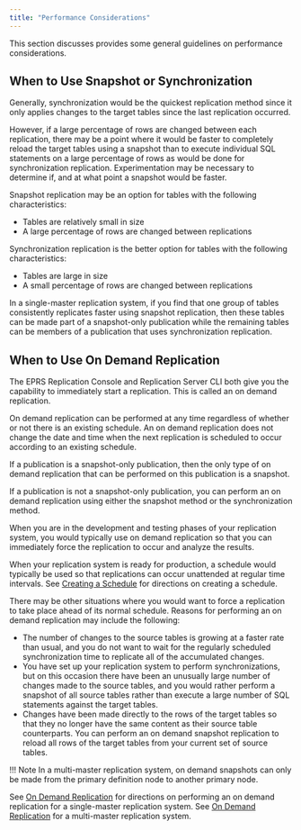 ```yaml
---
title: "Performance Considerations"
---
```


<div id="performance_considerations" class="registered_link"></div>

This section discusses provides some general guidelines on performance considerations.

## When to Use Snapshot or Synchronization

Generally, synchronization would be the quickest replication method since it only applies changes to the target tables since the last replication occurred.

However, if a large percentage of rows are changed between each replication, there may be a point where it would be faster to completely reload the target tables using a snapshot than to execute individual SQL statements on a large percentage of rows as would be done for synchronization replication. Experimentation may be necessary to determine if, and at what point a snapshot would be faster.

Snapshot replication may be an option for tables with the following characteristics:

-   Tables are relatively small in size
-   A large percentage of rows are changed between replications

Synchronization replication is the better option for tables with the following characteristics:

-   Tables are large in size
-   A small percentage of rows are changed between replications

In a single-master replication system, if you find that one group of tables consistently replicates faster using snapshot replication, then these tables can be made part of a snapshot-only publication while the remaining tables can be members of a publication that uses synchronization replication.

## When to Use On Demand Replication

The EPRS Replication Console and Replication Server CLI both give you the capability to immediately start a replication. This is called an on demand replication.

On demand replication can be performed at any time regardless of whether or not there is an existing schedule. An on demand replication does not change the date and time when the next replication is scheduled to occur according to an existing schedule.

If a publication is a snapshot-only publication, then the only type of on demand replication that can be performed on this publication is a snapshot.

If a publication is not a snapshot-only publication, you can perform an on demand replication using either the snapshot method or the synchronization method.

When you are in the development and testing phases of your replication system, you would typically use on demand replication so that you can immediately force the replication to occur and analyze the results.

When your replication system is ready for production, a schedule would typically be used so that replications can occur unattended at regular time intervals. See [Creating a Schedule](../../07_common_operations/02_creating_schedule/#creating_schedule) for directions on creating a schedule.

There may be other situations where you would want to force a replication to take place ahead of its normal schedule. Reasons for performing an on demand replication may include the following:

-   The number of changes to the source tables is growing at a faster rate than usual, and you do not want to wait for the regularly scheduled synchronization time to replicate all of the accumulated changes.
-   You have set up your replication system to perform synchronizations, but on this occasion there have been an unusually large number of changes made to the source tables, and you would rather perform a snapshot of all source tables rather than execute a large number of SQL statements against the target tables.
-   Changes have been made directly to the rows of the target tables so that they no longer have the same content as their source table counterparts. You can perform an on demand snapshot replication to reload all rows of the target tables from your current set of source tables.

!!! Note
    In a multi-master replication system, on demand snapshots can only be made from the primary definition node to another primary node.

See [On Demand Replication](../../05_smr_operation/04_on_demand_replication/#on_demand_replication) for directions on performing an on demand replication for a single-master replication system. See [On Demand Replication](../../06_mmr_operation/05_on_demand_replication_mmr/#on_demand_replication_mmr) for a multi-master replication system.
